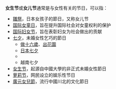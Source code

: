 '''女生节'''或'''女儿节'''通常是与女性有关的节日，可以指：
* [[雛祭|雛祭]]，日本女孩子的節日，又称女儿节
* [[国际女童日|国际女童日]]，旨在提升国际社会对女童权利的保护
* [[国际妇女节|国际妇女节]]，旨在表彰妇女为社会做出的贡献
* [[七夕|七夕]]，未婚女性乞巧的節日
**[[做十六歲|做十六歲]]、[[出花園|出花園]]
** [[日本七夕|日本七夕]]
** {{tsl|en|Chilseok|朝鮮半島七夕}}
**越南七夕
* [[女生节|女生节]]，起源自中國大學的非正式未婚女性節日
* [[萝莉节|萝莉节]]，网民设立的娱乐性节日
*[[广元女儿节|廣元女兒節]]，流行中國川北的文化節日

{{disambig|cat=三字消歧义}}